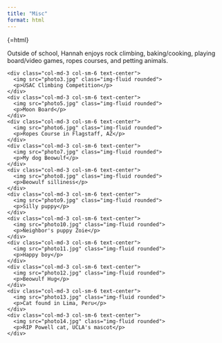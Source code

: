 ```yaml
---
title: "Misc"
format: html
---
```



{=html}

<p>Outside of school, Hannah enjoys rock climbing, baking/cooking, playing board/video games, ropes courses, and petting animals.<p>
<div class="container">
  <div class="row">

    <div class="col-md-3 col-sm-6 text-center">
      <img src="photo3.jpg" class="img-fluid rounded">
      <p>USAC Climbing Competition</p>
    </div>
    <div class="col-md-3 col-sm-6 text-center">
      <img src="photo5.jpg" class="img-fluid rounded">
      <p>Moon Board</p>
    </div>
    <div class="col-md-3 col-sm-6 text-center">
      <img src="photo6.jpg" class="img-fluid rounded">
      <p>Ropes Course in Flagstaff, AZ</p>
    </div>
    <div class="col-md-3 col-sm-6 text-center">
      <img src="photo7.jpg" class="img-fluid rounded">
      <p>My dog Beowulf</p>
    </div>
    <div class="col-md-3 col-sm-6 text-center">
      <img src="photo8.jpg" class="img-fluid rounded">
      <p>Beowulf silliness</p>
    </div>
    <div class="col-md-3 col-sm-6 text-center">
      <img src="photo9.jpg" class="img-fluid rounded">
      <p>Silly puppy</p>
    </div>
    <div class="col-md-3 col-sm-6 text-center">
      <img src="photo10.jpg" class="img-fluid rounded">
      <p>Neighbor's puppy Zoie</p>
    </div>
    <div class="col-md-3 col-sm-6 text-center">
      <img src="photo11.jpg" class="img-fluid rounded">
      <p>Happy boy</p>
    </div>
    <div class="col-md-3 col-sm-6 text-center">
      <img src="photo12.jpg" class="img-fluid rounded">
      <p>Beowulf Hug</p>
    </div>
    <div class="col-md-3 col-sm-6 text-center">
      <img src="photo13.jpg" class="img-fluid rounded">
      <p>Cat found in Lima, Peru</p>
    </div>
    <div class="col-md-3 col-sm-6 text-center">
      <img src="photo14.jpg" class="img-fluid rounded">
      <p>RIP Powell cat, UCLA's mascot</p>
    </div>
  </div>
</div>



